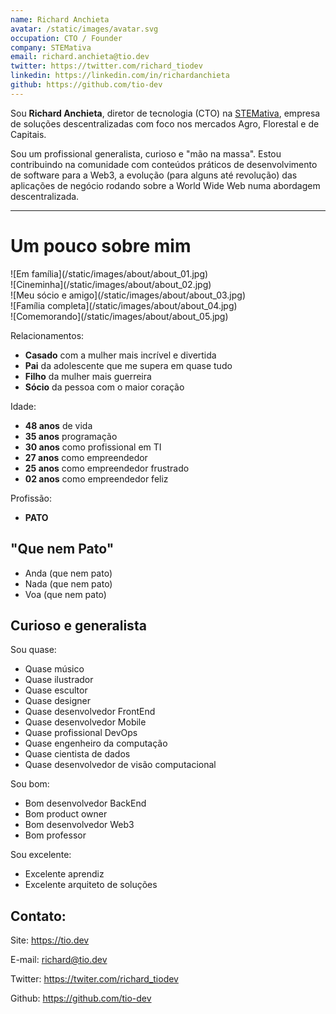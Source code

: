 ```yaml
---
name: Richard Anchieta
avatar: /static/images/avatar.svg
occupation: CTO / Founder
company: STEMativa
email: richard.anchieta@tio.dev
twitter: https://twitter.com/richard_tiodev
linkedin: https://linkedin.com/in/richardanchieta
github: https://github.com/tio-dev
---
```


Sou **Richard Anchieta**, diretor de tecnologia (CTO) na [STEMativa](https://stemativa.com.br), empresa de soluções descentralizadas com foco nos mercados Agro, Florestal e de Capitais. 

Sou um profissional generalista, curioso e "mão na massa". Estou contribuindo na comunidade com conteúdos práticos de desenvolvimento de software para a Web3, a evolução (para alguns até revolução) das aplicações de negócio rodando sobre a World Wide Web numa abordagem descentralizada.

---

# Um pouco sobre mim

<div className="flex flex-wrap -mx-2 overflow-hidden xl:-mx-2">
  <div className="my-1 px-2 w-full overflow-hidden xl:my-1 xl:px-2 xl:w-1/2">
    ![Em família](/static/images/about/about_01.jpg)
  </div>
  <div className="my-1 px-2 w-full overflow-hidden xl:my-1 xl:px-2 xl:w-1/2">
    ![Cineminha](/static/images/about/about_02.jpg)
  </div>
  <div className="my-1 px-2 w-full overflow-hidden xl:my-1 xl:px-2 xl:w-1/2">
    ![Meu sócio e amigo](/static/images/about/about_03.jpg)
  </div>
  <div className="my-1 px-2 w-full overflow-hidden xl:my-1 xl:px-2 xl:w-1/2">
    ![Família completa](/static/images/about/about_04.jpg)
  </div>
  <div className="my-1 px-2 w-full overflow-hidden xl:my-1 xl:px-2 xl:w-1/2">
    ![Comemorando](/static/images/about/about_05.jpg)
  </div>
</div>

Relacionamentos:

- **Casado** com a mulher mais incrível e divertida 
- **Pai** da adolescente que me supera em quase tudo
- **Filho** da mulher mais guerreira
- **Sócio** da pessoa com o maior coração

Idade:

- **48 anos** de vida
- **35 anos** programação
- **30 anos** como profissional em TI
- **27 anos** como empreendedor 
- **25 anos** como empreendedor frustrado
- **02 anos** como empreendedor feliz 

Profissão: 

- **PATO**

## "Que nem Pato"

- Anda (que nem pato)
- Nada (que nem pato)
- Voa (que nem pato)


## Curioso e generalista

Sou quase:

- Quase músico
- Quase ilustrador
- Quase escultor
- Quase designer
- Quase desenvolvedor FrontEnd
- Quase desenvolvedor Mobile
- Quase profissional DevOps
- Quase engenheiro da computação
- Quase cientista de dados
- Quase desenvolvedor de visão computacional


Sou bom:

- Bom desenvolvedor BackEnd
- Bom product owner
- Bom desenvolvedor Web3
- Bom professor

Sou excelente:

- Excelente aprendiz
- Excelente arquiteto de soluções


## Contato:

Site: https://tio.dev

E-mail: [richard@tio.dev](mailto://richard@tio.dev)

Twitter: https://twiter.com/richard_tiodev

Github: https://github.com/tio-dev
